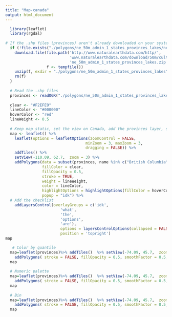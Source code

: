 ```yaml
---
title: "Map-canada"
output: html_document
---
```


```r
  library(leaflet)
  library(rgdal)
    
# If the .shp files (provinces) aren't already downloaded on your system, this command downloads them
  if (!file.exists("./polygons/ne_50m_admin_1_states_provinces_lakes/ne_50m_admin_1_states_provinces_lakes.dbf")){
    download.file(file.path('http://www.naturalearthdata.com/http/',
                            'www.naturalearthdata.com/download/50m/cultural',
                            'ne_50m_admin_1_states_provinces_lakes.zip'), 
                  f <- tempfile())
    unzip(f, exdir = "./polygons/ne_50m_admin_1_states_provinces_lakes")
    rm(f)
  }
  
  # Read the .shp files
  provinces <- readOGR("./polygons/ne_50m_admin_1_states_provinces_lakes", 'ne_50m_admin_1_states_provinces_lakes', encoding='UTF-8')
  
  clear <- "#F2EFE9"
  lineColor <- "#000000"
  hoverColor <- "red"
  lineWeight <- 0.5
  
  # Keep map static, set the view on Canada, add the provinces layer, shade the provinces later, add the pop-up annotations
  map <- leaflet() %>% 
    leaflet(options = leafletOptions(zoomControl = FALSE,
                                   minZoom = 3, maxZoom = 3,
                                   dragging = FALSE)) %>%
    addTiles() %>% 
    setView(-110.09, 62.7,  zoom = 3) %>% 
    addPolygons(data = subset(provinces, name %in% c("British Columbia", "Alberta", "Saskatchewan", "Manitoba", "Ontario", "Québec", "New Brunswick", "Prince Edward Island", "Nova Scotia", "Newfoundland and Labrador", "Yukon", "Northwest Territories", "Nunavut")),
                fillColor = clear,
                fillOpacity = 0.5,
                stroke = TRUE,
                weight = lineWeight,
                color = lineColor,
                highlightOptions = highlightOptions(fillColor = hoverColor, bringToFront = TRUE, sendToBack = TRUE),
                popup = "idk") %>%
  # Add the checklist
    addLayersControl(overlayGroups = c('idk',
                        'what',
                        'the',
                        'options',
                        'are'),
                        options = layersControlOptions(collapsed = FALSE),
                        position = 'topright')
map
```


```r
  
   # Color by quantile
  map=leaflet(provinces)%>% addTiles()  %>% setView(-74.09, 45.7,  zoom = 3) %>%
    addPolygons( stroke = FALSE, fillOpacity = 0.5, smoothFactor = 0.5, color = ~colorQuantile("YlOrRd", POP2005)(POP2005) )
  map
  
  # Numeric palette
  map=leaflet(provinces)%>% addTiles()  %>% setView(-74.09, 45.7,  zoom = 3) %>%
    addPolygons( stroke = FALSE, fillOpacity = 0.5, smoothFactor = 0.5, color = ~colorNumeric("YlOrRd", POP2005)(POP2005) )
  map
  
  # Bin
  map=leaflet(provinces)%>% addTiles()  %>% setView(-74.09, 45.7,  zoom = 3) %>%
    addPolygons( stroke = FALSE, fillOpacity = 0.5, smoothFactor = 0.5, color = ~colorBin("YlOrRd", POP2005)(POP2005) )
  map
  
  ```